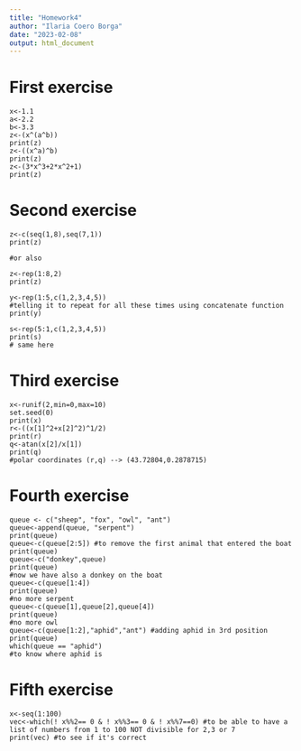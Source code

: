 ```yaml
---
title: "Homework4"
author: "Ilaria Coero Borga"
date: "2023-02-08"
output: html_document
---
```




# First exercise
```
x<-1.1
a<-2.2
b<-3.3
z<-(x^(a^b))
print(z)
z<-((x^a)^b)
print(z)
z<-(3*x^3+2*x^2+1)
print(z)
```
# Second exercise 
```
z<-c(seq(1,8),seq(7,1))
print(z)

#or also

z<-rep(1:8,2)
print(z)

y<-rep(1:5,c(1,2,3,4,5))
#telling it to repeat for all these times using concatenate function
print(y)

s<-rep(5:1,c(1,2,3,4,5))
print(s)
# same here 
```
# Third exercise 
```
x<-runif(2,min=0,max=10)
set.seed(0)
print(x)
r<-((x[1]^2+x[2]^2)^1/2)
print(r)
q<-atan(x[2]/x[1])
print(q)
#polar coordinates (r,q) --> (43.72804,0.2878715)
```
# Fourth exercise 
```
queue <- c("sheep", "fox", "owl", "ant")
queue<-append(queue, "serpent")
print(queue)
queue<-c(queue[2:5]) #to remove the first animal that entered the boat
print(queue)
queue<-c("donkey",queue)
print(queue)
#now we have also a donkey on the boat 
queue<-c(queue[1:4])
print(queue)
#no more serpent
queue<-c(queue[1],queue[2],queue[4])
print(queue)
#no more owl
queue<-c(queue[1:2],"aphid","ant") #adding aphid in 3rd position
print(queue)
which(queue == "aphid")
#to know where aphid is 
```
# Fifth exercise 
```
x<-seq(1:100)
vec<-which(! x%%2== 0 & ! x%%3== 0 & ! x%%7==0) #to be able to have a list of numbers from 1 to 100 NOT divisible for 2,3 or 7 
print(vec) #to see if it's correct


```



